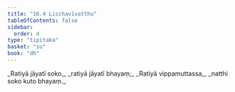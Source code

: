 ```yaml
---
title: "16.4 Licchavīvatthu"
tableOfContents: false
sidebar:
  order: 4
type: "tipitaka"
basket: "su"
book: "dh"
---
```



<DynamicBreadcrumb />

<Division number="214" book="dh" bookNo="18" page="45">

<Paragraph number="232" type="verses" book="dh">
_Ratiyā jāyatī soko,_  
_ratiyā jāyatī bhayaṃ;_  
_Ratiyā vippamuttassa,_  
_natthi soko kuto bhayaṃ._
</Paragraph>
</Division>